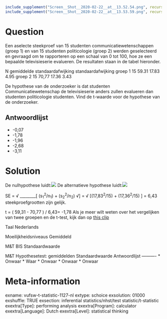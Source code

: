 ```r
include_supplement("Screen__Shot__2020-02-22__at__13.52.54.png", recursive = TRUE)
include_supplement("Screen__Shot__2020-02-22__at__13.53.59.png", recursive = TRUE)
```

Question
========
Een aselecte steekproef van 15 studenten communicatiewetenschappen (groep 1) en van 15 studenten politicologie (groep 2) werden geselecteerd en gevraagd om te rapporteren op een schaal van 0 tot 100, hoe ze een bepaalde televisieserie evalueren. De resultaten staan in de tabel hieronder.  
  

<tabel> <tbody> <tr class="odd"> <td> </td> <td class="tvcss_2">N</td> <td class="tvcss_3">gemiddelde</td> <td class="tvcss_4">standaardafwijking</td> <td>standaardafwijking</td> </tr> <tr class="even"> <td>groep 1</td> <td class="tvcss_2">15</td> <td class="tvcss_3">59.31</td> <td class="tvcss_4">17.83</td> <td>4.95</td> </tr> <tr class="odd"> <td>groep 2</td> <td class="tvcss_2">15</td> <td class="tvcss_3">70,77</td> <td class="tvcss_4">17.36</td> <td>3.43</td> </tr> </tbody> </table>

  
De hypothese van de onderzoeker is dat studenten Communicatiewetenschap de televisieserie anders zullen evalueren dan studenten politicologie studenten. Vind de t-waarde voor de hypothese van de onderzoeker.

Antwoordlijst
----------
* -0,07
* -1,78
* -1,96
* -2,68
* -3,11

Solution
========

De nulhypothese luidt:![](Screen__Shot__2020-02-22__at__13.52.54.png)
De alternatieve hypothese luidt:![](Screen__Shot__2020-02-22__at__13.53.59.png)
  
SE = √ ________[ (s<sub>1</sub><sup>2</sup>/n<sub>1</sub>) + (s<sub>2</sub><sup>2</sup>/n<sub>2</sub>) √] = √ \[(17,83<sup>2</sup>/15) + (17,36<sup>2</sup>/15) \] = 6,43  steekproefgrootten zijn gelijk.  
  
t = ( 59,31 - 70,77 ) / 6,43= -1,78  Als je meer wilt weten over het vergelijken van twee groepen en de t-test, kijk dan op
[this
clip](https://www.youtube.com/watch?v=A1lLo-np0KU&index=6&list=PLyLpEs0x9Bnl2e68nd7M6lecUqUNu2Sgn)

Taal Nederlands

Moeilijkheidsniveaus Gemiddeld

M&T BIS Standaardwaarde

M&T Hypothesetest: gemiddelden Standaardwaarde
Antwoordlijst
----------
* Onwaar
* Waar
* Onwaar
* Onwaar
* Onwaar

Meta-information
================
exname: vufsw-t-statistic-1127-nl
extype: schoice
exsolution: 01000
exshuffle: TRUE
exsection: inferential statistics/nhst/test statistic/t-statistic
exextra[Type]: performing analysis
exextra[Program]: calculator
exextra[Language]: Dutch
exextra[Level]: statistical thinking

